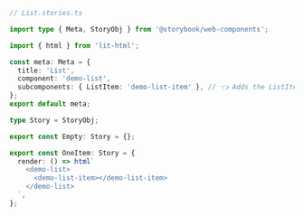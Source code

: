 ```ts
// List.stories.ts

import type { Meta, StoryObj } from '@storybook/web-components';

import { html } from 'lit-html';

const meta: Meta = {
  title: 'List',
  component: 'demo-list',
  subcomponents: { ListItem: 'demo-list-item' }, // 👈 Adds the ListItem component as a subcomponent
};
export default meta;

type Story = StoryObj;

export const Empty: Story = {};

export const OneItem: Story = {
  render: () => html`
    <demo-list>
      <demo-list-item></demo-list-item>
    </demo-list>
  `,
};
```

